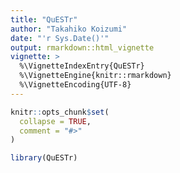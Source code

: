 ```yaml
---
title: "QuESTr"
author: "Takahiko Koizumi"
date: "'r Sys.Date()'"
output: rmarkdown::html_vignette
vignette: >
  %\VignetteIndexEntry{QuESTr}
  %\VignetteEngine{knitr::rmarkdown}
  %\VignetteEncoding{UTF-8}
---
```


```r
knitr::opts_chunk$set(
  collapse = TRUE,
  comment = "#>"
)
```

```r
library(QuESTr)
```
